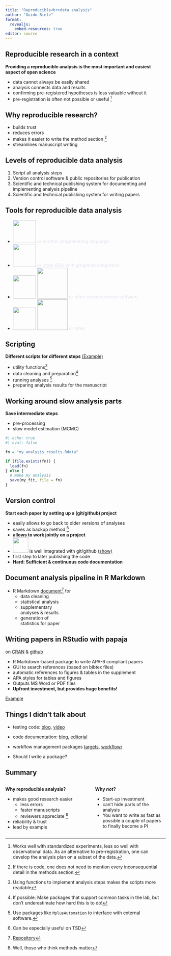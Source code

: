 ```yaml
---
title: "Reproducible<br>data analysis"
author: "Guido Biele"
format:
  revealjs:
    embed-resources: true
editor: source
---
```


## Reproducible research in a context {background-image="pngs/Badges.jpg" background-size="110%" background-opacity="0.075"}

**Providing a reproducible analysis is the most important and easiest aspect of open science**

-   data cannot always be easily shared
-   analysis connects data and results
-   confirming pre-registered hypotheses is less valuable without it
-   pre-registration is often not possible or useful [^1]

[^1]: Works well with standardized experiments, less so well with observational data. As an alternative to pre-registration, one can develop the analysis plan on a subset of the data.

## Why reproducible research?

-   builds trust
-   reduces errors
-   makes it easier to write the method section [^2]
-   streamlines manuscript writing

[^2]: If there is code, one does not need to mention every inconsequential detail in the methods section.

## Levels of reproducible data analysis
::: {.incremental}
1.  Script all analysis steps
2.  Version control software & public repositories for publication
3.  Scientific and technical publishing system for documenting and implementing analysis pipeline
4.  Scientific and technical publishing system for writing papers
:::

## Tools for reproducible data analysis
::: {.incremental}
-   ![](pngs/R_logo.png){height="0.75in"} [or another programming language]{style="color: #E1E4EC;"}
-   ![](pngs/RStudio-Logo-Flat.png){height="0.75in"} [or other IDEs with git/github integration]{style="color: #E1E4EC;"}
-   ![](pngs/Git-Logo.png){height="0.75in"} ![](pngs/GitHub-logo-768x432.png){height="1in"} [or other version control software]{style="color: #E1E4EC;"}
-   ![](pngs/quarto.jpg){height="0.75in" layout-valign="bottom"} ![](pngs/rmarkdown.png){height="1in"} [or other]{style="color: #E1E4EC;"}
:::

## Scripting {background-image="pngs/R_logo.png" background-opacity="0.15"}

**Different scripts for different steps** [(Example)](https://github.com/gbiele/SPS358){.external target="_blank"}

::: {.incremental}

-   utility functions[^3]
-   data cleaning and preparation[^4]
-   running analyses [^5]
-   preparing analysis results for the manuscript
:::

[^3]: Using functions to implement analysis steps makes the scripts more readable

[^4]: If possible: Make packages that support common tasks in the lab, but don't underestimate how hard this is to do!

[^5]: Use packages like `MplusAutomation` to interface with external software.


## Working around slow analysis parts

**Save intermediate steps**

- pre-processing
- slow model estimation (MCMC)


```r
#| echo: true
#| eval: false

fn = "my_analysis_results.Rdata"

if (file.exists(fn)) {
  load(fn)
} else {
  # make my analysis
  save(my_fit, file = fn)
}

```

## Version control {background-image="pngs/Git-Logo.png" background-size="110%" background-opacity="0.075"}

**Start each paper by setting up a (git/github) project**

-   easily allows to go back to older versions of analyses
-   saves as backup method [^6]
-   **allows to work jointly on a project**
-   ![](pngs/RStudio-Logo-Flat.png){height="0.5in"} is well integrated with git/github [(show)](https://github.com/gbiele){.external target="_blank"}
-   first step to later publishing the code
-   **Hard: Sufficient & continuous code documentation**

[^6]: Can be especially useful on TSD

## Document analysis pipeline in R Markdown {background-image="pngs/Science.png" background-size="65%" background-opacity="0.25" background-position="right"}

-   R Markdown [document](http://htmlpreview.github.io/?https://github.com/VirologyCharite/SARS-CoV-2-VL-paper/blob/main/ExtendedMethods.html){.external target="_blank"}[^7] for
    -   data cleaning
    -   statistical analysis
    -   supplementary <br> analyses & results
    -   generation of <br> statistics for paper

[^7]: [Repository](https://github.com/VirologyCharite/SARS-CoV-2-VL-paper){.external target="_blank"}

## Writing papers in RStudio with papaja {background-image="pngs/papaja.png" background-size="65%" background-opacity="0.1"}

on [CRAN](https://cran.r-project.org/web/packages/papaja/index.html){.external target="_blank"} &  [github](https://github.com/crsh/papaja){.external target="_blank"} 

- R Markdown-based package to write APA-6 compliant papers
- GUI to search references (based on bibtex files)
- automatic references to figures & tables in the supplement
- APA styles for tables and figures
- Outputs MS Word or PDF files
- **Upfront investment, but provides huge benefits!**

[Example](https://github.com/gbiele/SPS358/blob/master/Paper/sps358.Rmd){.external target="_blank"}

## Things I didn't talk about

- testing code: [blog](https://www.vantage-ai.com/en/blog/why-data-scientists-should-write-unit-tests-for-their-code){.external target="_blank"}, [video](https://www.youtube.com/watch?v=zwRdO9_GGhY){.external target="_blank"}

- code documentation: [blog](https://towardsdatascience.com/how-to-write-good-code-documentation-for-data-scientists-c9940aebb4f0){.external target="_blank"}, [editorial](https://journals.plos.org/ploscompbiol/article?id=10.1371/journal.pcbi.1006561){.external target="_blank"}

- workflow management packages [targets](https://towardsdatascience.com/data-science-workflows-with-the-targets-package-in-r-end-to-end-example-with-code-1e31318074c4){.external target="_blank"}, [workflowr](https://workflowr.github.io/workflowr/){.external target="_blank"}

- Should I write a package?

## Summary

:::: {.columns}

::: {.column width="48%"}
**Why reproducible analysis?**

- makes good research easier
  - less errors
  - faster manuscripts
  - reviewers appreciate [^8]
- reliability & trust
- lead by example
:::

::: {.column width="4%"}
<!-- empty column to create gap -->
:::

::: {.column width="48%"}
**Why _not_?**

- Start-up investment
- can't hide parts of the analysis
- You want to write as fast as possible a couple of papers to finally become a PI
:::

::::

  
[^8]: Well, those who think methods matter